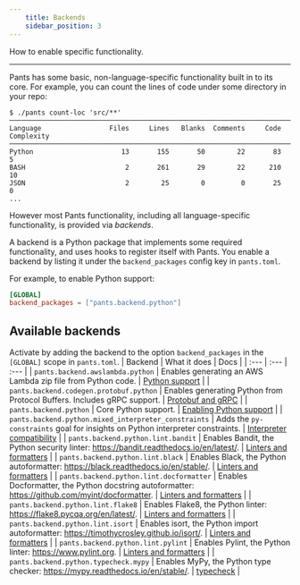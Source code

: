 ```yaml
---
    title: Backends
    sidebar_position: 3
---
```


How to enable specific functionality.

---

Pants has some basic, non-language-specific functionality built in to its core. For example, you can count the lines of code under some directory in your repo:

```text title="Bash"
$ ./pants count-loc 'src/**'
───────────────────────────────────────────────────────────────────────────────
Language                 Files     Lines   Blanks  Comments     Code Complexity
───────────────────────────────────────────────────────────────────────────────
Python                      13       155       50        22       83          5
BASH                         2       261       29        22      210         10
JSON                         2        25        0         0       25          0
...
```

However most Pants functionality, including all language-specific functionality, is provided via _backends_.

A backend is a Python package that implements some required functionality, and uses hooks to register itself with Pants. You enable a backend by listing it under the `backend_packages` config key in `pants.toml`.

For example, to enable Python support:

```toml title="pants.toml"
[GLOBAL]
backend_packages = ["pants.backend.python"]
```

## Available backends

Activate by adding the backend to the option `backend_packages` in the `[GLOBAL]` scope in `pants.toml`.
| Backend | What it does | Docs |
| :--- | :--- | :--- |
| `pants.backend.awslambda.python` | Enables generating an AWS Lambda zip file from Python code. | [Python support](../../python/integrations/aws-lambda.mdx) |
| `pants.backend.codegen.protobuf.python` | Enables generating Python from Protocol Buffers. Includes gRPC support. | [Protobuf and gRPC](../../python/integrations/protobuf-and-grpc.mdx) |
| `pants.backend.python` | Core Python support. | [Enabling Python support](../../python/overview/enabling-python-support.mdx) |
| `pants.backend.python.mixed_interpreter_constraints` | Adds the `py-constraints` goal for insights on Python interpreter constraints. | [Interpreter compatibility](../../python/overview/interpreter-compatibility.mdx) |
| `pants.backend.python.lint.bandit` | Enables Bandit, the Python security linter: https://bandit.readthedocs.io/en/latest/. | [Linters and formatters](../../python/overview/linters-and-formatters.mdx) |
| `pants.backend.python.lint.black` | Enables Black, the Python autoformatter: https://black.readthedocs.io/en/stable/. | [Linters and formatters](../../python/overview/linters-and-formatters.mdx) |
| `pants.backend.python.lint.docformatter` | Enables Docformatter, the Python docstring autoformatter: https://github.com/myint/docformatter. | [Linters and formatters](../../python/overview/linters-and-formatters.mdx) |
| `pants.backend.python.lint.flake8` | Enables Flake8, the Python linter: https://flake8.pycqa.org/en/latest/. | [Linters and formatters](../../python/overview/linters-and-formatters.mdx) |
| `pants.backend.python.lint.isort` | Enables isort, the Python import autoformatter: https://timothycrosley.github.io/isort/. | [Linters and formatters](../../python/overview/linters-and-formatters.mdx) |
| `pants.backend.python.lint.pylint` | Enables Pylint, the Python linter: https://www.pylint.org. | [Linters and formatters](../../python/overview/linters-and-formatters.mdx) |
| `pants.backend.python.typecheck.mypy` | Enables MyPy, the Python type checker: https://mypy.readthedocs.io/en/stable/. | [typecheck](../../python/goals/typecheck.mdx) |
